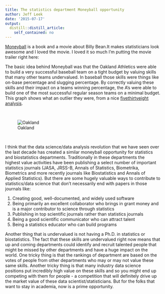 ```yaml
---
title: The statistics department Moneyball opportunity
author: Jeff Leek
date: '2015-07-17'
output:
  distill::distill_article:
    self_contained: no
---
```


[Moneyball](https://en.wikipedia.org/wiki/Moneyball) is a book and a movie about Billy Bean.It makes statisticians look awesome and I loved the movie. I loved it so much I'm putting the movie trailer right here:



The basic idea behind Moneyball was that the Oakland Athletics were able to build a very successful baseball team on a tight budget by valuing skills that many other teams undervalued. In baseball those skills were things like on-base percentage and slugging percentage. By correctly valuing these skills and their impact on a teams winning percentage, the A's were able to build one of the most successful regular season teams on a minimal budget. This graph shows what an outlier they were, from a nice [fivethirtyeight  analysis](http://fivethirtyeight.com/features/billion-dollar-billy-beane/).

&nbsp;

![Oakland](https://espnfivethirtyeight.files.wordpress.com/2014/07/morris-feature-beane-1.png?w=1150&quality=90&strip=info)

&nbsp;

I think that the data science/data analysis revolution that we have seen over the last decade has created a similar moneyball opportunity for statistics and biostatistics departments. Traditionally in these departments the highest value activities have been publishing a select number of important statistics journals (JASA, JRSS-B, Annals of Statistics, Biometrika, Biometrics and more recently journals like Biostatistics and Annals of Applied Statistics). But there are some hugely valuable ways to contribute to statistics/data science that don't necessarily end with papers in those journals like:

  1. Creating good, well-documented, and widely used software
  2. Being primarily an excellent collaborator who brings in grant money and is a major contributor to science through statistics
  3. Publishing in top scientific journals rather than statistics journals
  4. Being a good scientific communicator who can attract talent
  5. Being a statistics educator who can build programs

Another thing that is undervalued is not having a Ph.D. in statistics or biostatistics. The fact that these skills are undervalued right now means that up and coming departments could identify and recruit talented people that might be missed by other departments and have a huge impact on the world. One tricky thing is that the rankings of department are based on the votes of people from other departments who may or may not value these same skills. Another tricky thing is that many industry data science positions put incredibly high value on these skills and so you might end up competing with them for people - a competition that will definitely drive up the market value of these data scientist/statisticians. But for the folks that want to stay in academia, now is a prime opportunity.
